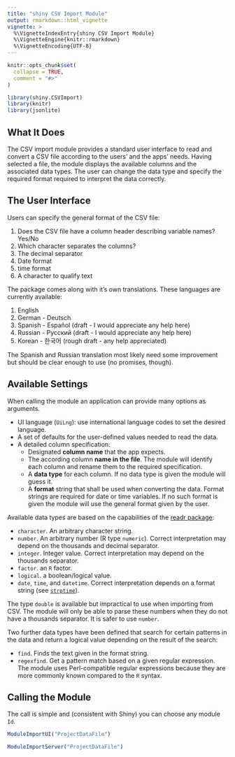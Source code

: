 ```yaml
---
title: "shiny CSV Import Module"
output: rmarkdown::html_vignette
vignette: >
  %\VignetteIndexEntry{shiny CSV Import Module}
  %\VignetteEngine{knitr::rmarkdown}
  %\VignetteEncoding{UTF-8}
---
```


```r
knitr::opts_chunk$set(
  collapse = TRUE,
  comment = "#>"
)
```

```r
library(shiny.CSVImport)
library(knitr)
library(jsonlite)
```

## What It Does

The CSV import module provides a standard user interface to read and convert a CSV file according to the users' and the apps' needs. Having selected a file, the module displays the available columns and the associated data types. The user can change the data type and specify the required format required to interpret the data correctly.

## The User Interface

Users can specify the general format of the CSV file:

 1. Does the CSV file have a column header describing variable names? Yes/No
 1. Which character separates the columns?
 3. The decimal separator
 4. Date format
 5. time format
 6. A character to qualify text


The package comes along with it's own translations. These languages are currently available:

 1. English
 2. German - Deutsch
 3. Spanish - Español (draft - I would appreciate any help here)
 4. Russian - Русский (draft - I would appreciate any help here)
 5. Korean - 한국어 (rough draft - any help appreciated)

The Spanish and Russian translation most likely need some improvement but should be clear enough to use (no promises, though).


## Available Settings

When calling the module an application can provide many options as arguments. 

* UI language (`UiLng`): use international language codes to set the desired language. 
* A set of defaults for the user-defined values needed to read the data.
* A detailed column specification:
  * Designated **column name** that the app expects.
  * The according column **name in the file**. The module will identify each column and rename them to the required specification.
  * A **data type** for each column. If no data type is given the module will guess it.
  * A **format** string that shall be used when converting the data. Format strings are required for date or time variables. If no such format is given the module will use the general format given by the user.


Available data types are based on the capabilities of the [readr package](https://rdrr.io/cran/readr/):

* `character`. An arbitrary character string.
* `number`. An arbitrary number (R type `numeric`). Correct interpretation may depend on the thousands and decimal separator.
* `integer`. Integer value. Correct interpretation may depend on the thousands separator.
* `factor`. an `R` factor.
* `logical`. a boolean/logical value.
* `date`, `time`, and `datetime`.  Correct interpretation depends on a format string (see [`strptime`](https://rdrr.io/r/base/strptime.html)).

The type `double` is available but impractical to use when importing from CSV. The module will only be able to parse these numbers when they do not have a thousands separator. It is safer to use `number`.

Two further data types have been defined that search for certain patterns in the data and return a logical value depending on the result of the search:

* `find`. Finds the text given in the format string.
* `regexfind`. Get a pattern match based on a given regular expression. The module uses Perl-compatible regular expressions because they are more commonly known compared to the `R` syntax.



## Calling the Module

The call is simple and (consistent with Shiny) you can choose any module `Id`.

```r
ModuleImportUI("ProjectDataFile")
```


```r
ModuleImportServer("ProjectDataFile")
```



